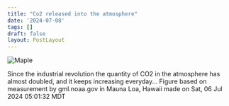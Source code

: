 ```yaml
---
title: "Co2 released into the atmosphere"
date: '2024-07-08'
tags: []
draft: false
layout: PostLayout
---
```


<div className="flex justify-center">
<div className="my-1 w-full px-2 xl:my-1 xl:w-1/2 xl:px-2">
    <img src="https://willpolesa.pythonanywhere.com/static/counter_videos/counter.gif" alt="Maple" className="mx-auto h-58 w-auto" />
</div>
</div>

Since the industrial revolution the quantity of CO2 in the atmosphere has almost doubled, and it keeps increasing everyday...  Figure based on measurement by gml.noaa.gov in Mauna Loa, Hawaii made on Sat, 06 Jul 2024 05:01:32 MDT
